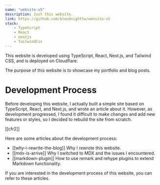 ```yaml
---
name: "website-v5"
description: Just this website.
link: https://github.com/bloodnighttw/wensite-v5
stack:
    - TypeScript
    - React
    - nextjs
    - TailwindCss
---
```


This website is developed using TypeScript, React, Next.js, and Tailwind CSS, and is deployed on Cloudflare.

The purpose of this website is to showcase my portfolio and blog posts.

# Development Process

Before developing this website, I actually built a simple site based on TypeScript, React, and Next.js, and wrote an article about it. However, as development progressed, I found it difficult to make changes and add new features or styles, so I decided to rebuild the site from scratch.

[[cfr2]]

Here are some articles about the development process:

- [[why-i-rewrite-the-blog]] Why I rewrote this website.
- [[mdx-is-arrive]] Why I switched to MDX and the issues I encountered.
- [[markdown-plugin]] How to use remark and rehype plugins to extend Markdown functionality.

If you are interested in the development process of this website, you can refer to these articles.
